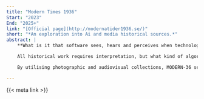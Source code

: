 ```yaml
---
title: "Modern Times 1936"
Start: "2023"
End: "2025+"
link: "[Official page](http://modernatider1936.se/)"
short: "*An exploration into Ai and media historical sources.*"
abstract: |
    **What is it that software sees, hears and perceives when technologies for pattern recognition are applied to media historical sources?**

    All historical work requires interpretation, but what kind of algorithmic interpretations of modernity does software yield from historical archives. MODERN-36 is empirically committed to everyday experiences and sets out to study how machines interpret symbols of modernity in media from 1936.

    By utilising photographic and audiovisual collections, MODERN-36 seeks to analyse how modern Sweden was, while also exploring how computational methods can help us understand modernity in new ways.

---
```


{{< meta link >}}
